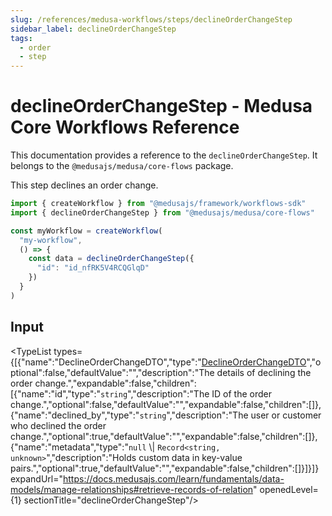 ```yaml
---
slug: /references/medusa-workflows/steps/declineOrderChangeStep
sidebar_label: declineOrderChangeStep
tags:
  - order
  - step
---
```



# declineOrderChangeStep - Medusa Core Workflows Reference

This documentation provides a reference to the `declineOrderChangeStep`. It belongs to the `@medusajs/medusa/core-flows` package.

This step declines an order change.

```ts title="src/workflows/my-workflow.ts"
import { createWorkflow } from "@medusajs/framework/workflows-sdk"
import { declineOrderChangeStep } from "@medusajs/medusa/core-flows"

const myWorkflow = createWorkflow(
  "my-workflow",
  () => {
    const data = declineOrderChangeStep({
      "id": "id_nfRK5V4RCQGlqD"
    })
  }
)
```
  

## Input

<TypeList types={[{"name":"DeclineOrderChangeDTO","type":"[DeclineOrderChangeDTO](../../../../../order/interfaces/order.DeclineOrderChangeDTO/page.mdx)","optional":false,"defaultValue":"","description":"The details of declining the order change.","expandable":false,"children":[{"name":"id","type":"`string`","description":"The ID of the order change.","optional":false,"defaultValue":"","expandable":false,"children":[]},{"name":"declined_by","type":"`string`","description":"The user or customer who declined the order change.","optional":true,"defaultValue":"","expandable":false,"children":[]},{"name":"metadata","type":"`null` \\| `Record<string, unknown>`","description":"Holds custom data in key-value pairs.","optional":true,"defaultValue":"","expandable":false,"children":[]}]}]} expandUrl="https://docs.medusajs.com/learn/fundamentals/data-models/manage-relationships#retrieve-records-of-relation" openedLevel={1} sectionTitle="declineOrderChangeStep"/>
